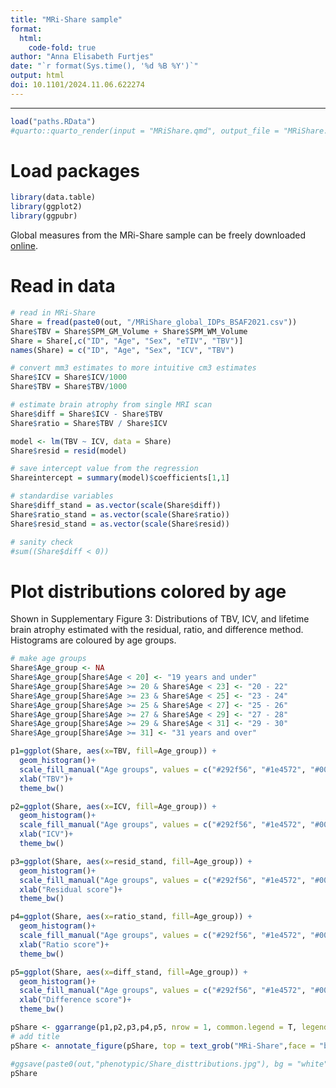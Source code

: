```yaml
---
title: "MRi-Share sample"
format: 
  html:
    code-fold: true
author: "Anna Elisabeth Furtjes"
date: "`r format(Sys.time(), '%d %B %Y')`"
output: html
doi: 10.1101/2024.11.06.622274
---
```


------------------------------------------------------------------------


```r
load("paths.RData")
#quarto::quarto_render(input = "MRiShare.qmd", output_file = "MRiShare.html")
```

# Load packages
```r
library(data.table)
library(ggplot2)
library(ggpubr)
```

Global measures from the MRi-Share sample can be freely downloaded [online](https://datadryad.org/stash/dataset/doi:10.5061/dryad.q573n5tj2).


# Read in data

```r
# read in MRi-Share
Share = fread(paste0(out, "/MRiShare_global_IDPs_BSAF2021.csv"))
Share$TBV = Share$SPM_GM_Volume + Share$SPM_WM_Volume
Share = Share[,c("ID", "Age", "Sex", "eTIV", "TBV")]
names(Share) = c("ID", "Age", "Sex", "ICV", "TBV")

# convert mm3 estimates to more intuitive cm3 estimates
Share$ICV = Share$ICV/1000
Share$TBV = Share$TBV/1000

# estimate brain atrophy from single MRI scan
Share$diff = Share$ICV - Share$TBV
Share$ratio = Share$TBV / Share$ICV

model <- lm(TBV ~ ICV, data = Share)
Share$resid = resid(model)

# save intercept value from the regression
Shareintercept = summary(model)$coefficients[1,1]

# standardise variables
Share$diff_stand = as.vector(scale(Share$diff))
Share$ratio_stand = as.vector(scale(Share$ratio))
Share$resid_stand = as.vector(scale(Share$resid))

# sanity check
#sum((Share$diff < 0))
```


# Plot distributions colored by age

Shown in Supplementary Figure 3: Distributions of TBV, ICV, and lifetime brain atrophy estimated with the residual, ratio, and difference method. Histograms are coloured by age groups. 


```r
# make age groups
Share$Age_group <- NA
Share$Age_group[Share$Age < 20] <- "19 years and under"
Share$Age_group[Share$Age >= 20 & Share$Age < 23] <- "20 - 22"
Share$Age_group[Share$Age >= 23 & Share$Age < 25] <- "23 - 24"
Share$Age_group[Share$Age >= 25 & Share$Age < 27] <- "25 - 26"
Share$Age_group[Share$Age >= 27 & Share$Age < 29] <- "27 - 28"
Share$Age_group[Share$Age >= 29 & Share$Age < 31] <- "29 - 30"
Share$Age_group[Share$Age >= 31] <- "31 years and over"

p1=ggplot(Share, aes(x=TBV, fill=Age_group)) +
  geom_histogram()+
  scale_fill_manual("Age groups", values = c("#292f56", "#1e4572", "#005c8b", "#008ba0", "#00bca1","#69e882", "#acfa70"))+
  xlab("TBV")+
  theme_bw()

p2=ggplot(Share, aes(x=ICV, fill=Age_group)) +
  geom_histogram()+
  scale_fill_manual("Age groups", values = c("#292f56", "#1e4572", "#005c8b", "#008ba0", "#00bca1","#69e882", "#acfa70"))+
  xlab("ICV")+
  theme_bw()

p3=ggplot(Share, aes(x=resid_stand, fill=Age_group)) +
  geom_histogram()+
  scale_fill_manual("Age groups", values = c("#292f56", "#1e4572", "#005c8b", "#008ba0", "#00bca1","#69e882", "#acfa70"))+
  xlab("Residual score")+
  theme_bw()

p4=ggplot(Share, aes(x=ratio_stand, fill=Age_group)) +
  geom_histogram()+
  scale_fill_manual("Age groups", values = c("#292f56", "#1e4572", "#005c8b", "#008ba0", "#00bca1","#69e882", "#acfa70"))+
  xlab("Ratio score")+
  theme_bw()

p5=ggplot(Share, aes(x=diff_stand, fill=Age_group)) +
  geom_histogram()+
  scale_fill_manual("Age groups", values = c("#292f56", "#1e4572", "#005c8b", "#008ba0", "#00bca1","#69e882", "#acfa70"))+
  xlab("Difference score")+
  theme_bw()

pShare <- ggarrange(p1,p2,p3,p4,p5, nrow = 1, common.legend = T, legend = "bottom")
# add title
pShare <- annotate_figure(pShare, top = text_grob("MRi-Share",face = "bold", size = 14))

#ggsave(paste0(out,"phenotypic/Share_disttributions.jpg"), bg = "white",plot = pShare, width = 30, height = 10, units = "cm", dpi = 300)
pShare
```
